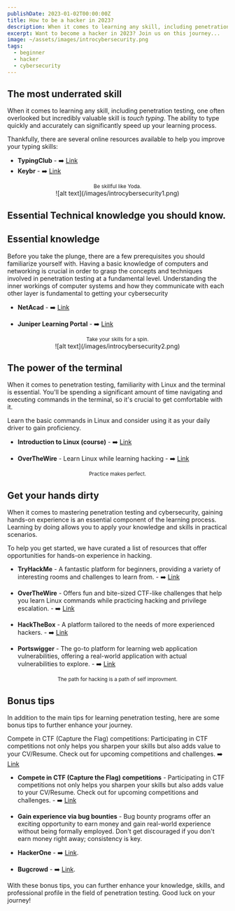 ```yaml
---
publishDate: 2023-01-02T00:00:00Z
title: How to be a hacker in 2023?
description: When it comes to learning any skill, including penetration testing, one often overlooked but incredibly valuable skill is touch typing. The ability to type quickly and accurately can significantly speed up your learning process. 
excerpt: Want to become a hacker in 2023? Join us on this journey...
image: ~/assets/images/introcybersecurity.png
tags:
  - beginner
  - hacker
  - cybersecurity
---
```



## The most underrated skill

When it comes to learning any skill, including penetration testing, one often overlooked but incredibly valuable skill is *touch typing*. The ability to type quickly and accurately can significantly speed up your learning process. 

Thankfully, there are several online resources available to help you improve your typing skills:

 
- **TypingClub** - ➡️ [Link](https://www.typingclub.com/)
- **Keybr** - ➡️ [Link](https://www.keybr.com/)

<center>
<small>
Be skillful like Yoda.
</small>
</center>
<center>![alt text](/images/introcybersecurity1.png)</center>

## Essential Technical knowledge you should know.

## Essential knowledge

Before you take the plunge, there are a few prerequisites you should familiarize yourself with. 
Having a basic knowledge of computers and networking is crucial in order to grasp the concepts and techniques involved in penetration testing at a fundamental level. 
Understanding the inner workings of computer systems and how they communicate with each other layer is fundamental to getting your cybersecurity  

- **NetAcad** - ➡️ [Link](https://www.netacad.com/)  

- **Juniper Learning Portal** - ➡️ [Link](https://iam-signin.juniper.net/) 

<center>
  <small>Take your skills for a spin.</small>
</center>
<center>![alt text](/images/introcybersecurity2.png)</center>

## The power of the terminal

When it comes to penetration testing, familiarity with Linux and the terminal is essential. You'll be spending a significant amount of time navigating and executing commands in the terminal, so it's crucial to get comfortable with it.
 
Learn the basic commands in Linux and consider using it as your daily driver to gain proficiency. 

- **Introduction to Linux (course)** - ➡️ [Link](https://www.youtube.com/watch?v=sWbUDq4S6Y8&ab_channel=freeCodeCamp.org) 

- **OverTheWire** - Learn Linux while learning hacking - ➡️ [Link](https://overthewire.org/wargames/) 

<center>
<small>
Practice makes perfect.
</small>
</center>

## Get your hands dirty

When it comes to mastering penetration testing and cybersecurity, gaining hands-on experience is an essential component of the learning process. Learning by doing allows you to apply your knowledge and skills in practical scenarios. 

To help you get started, we have curated a list of resources that offer opportunities for hands-on experience in hacking.

- **TryHackMe** - A fantastic platform for beginners, providing a variety of interesting rooms and challenges to learn from. - ➡️ [Link](https://tryhackme.com/) 

- **OverTheWire** - Offers fun and bite-sized CTF-like challenges that help you learn Linux commands while practicing hacking and privilege escalation. - ➡️ [Link](https://overthewire.org/wargames/) 

- **HackTheBox** - A platform tailored to the needs of more experienced hackers. - ➡️ [Link](https://hackthebox.com/) 

- **Portswigger** - The go-to platform for learning web application vulnerabilities, offering a real-world application with actual vulnerabilities to explore. - ➡️ [Link](https://portswigger.net/web-security/) 

<center>
<small>
The path for hacking is a path of self improvment.
</small>
</center>

## Bonus tips

In addition to the main tips for learning penetration testing, here are some bonus tips to further enhance your journey.

Compete in CTF (Capture the Flag) competitions: Participating in CTF competitions not only helps you sharpen your skills but also adds value to your CV/Resume. Check out for upcoming competitions and challenges. ➡️ [Link](https://ctftime.org/)

- **Compete in CTF (Capture the Flag) competitions** - Participating in CTF competitions not only helps you sharpen your skills but also adds value to your CV/Resume. Check out for upcoming competitions and challenges. - ➡️ [Link](https://ctftime.org/) 


- **Gain experience via bug bounties**  - Bug bounty programs offer an exciting opportunity to earn money and gain real-world experience without being formally employed. Don't get discouraged if you don't earn money right away; consistency is key. 


- **HackerOne** - ➡️ [Link](https://www.hackerone.com/). 

- **Bugcrowd** - ➡️ [Link](https://www.bugcrowd.com/).


With these bonus tips, you can further enhance your knowledge, skills, and professional profile in the field of penetration testing. Good luck on your journey!
